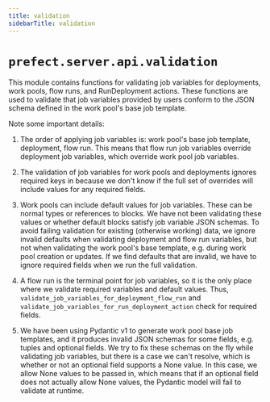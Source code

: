 ```yaml
---
title: validation
sidebarTitle: validation
---
```


# `prefect.server.api.validation`



This module contains functions for validating job variables for deployments, work pools,
flow runs, and RunDeployment actions. These functions are used to validate that job
variables provided by users conform to the JSON schema defined in the work pool's base job
template.

Note some important details:

1. The order of applying job variables is: work pool's base job template, deployment, flow
   run. This means that flow run job variables override deployment job variables, which
   override work pool job variables.

2. The validation of job variables for work pools and deployments ignores required keys in
   because we don't know if the full set of overrides will include values for any required
   fields.

3.  Work pools can include default values for job variables. These can be normal types or
    references to blocks. We have not been validating these values or whether default blocks
    satisfy job variable JSON schemas. To avoid failing validation for existing (otherwise
    working) data, we ignore invalid defaults when validating deployment and flow run
    variables, but not when validating the work pool's base template, e.g. during work pool
    creation or updates. If we find defaults that are invalid, we have to ignore required
    fields when we run the full validation.

4. A flow run is the terminal point for job variables, so it is the only place where
   we validate required variables and default values. Thus,
   `validate_job_variables_for_deployment_flow_run` and
   `validate_job_variables_for_run_deployment_action` check for required fields.

5. We have been using Pydantic v1 to generate work pool base job templates, and it produces
   invalid JSON schemas for some fields, e.g. tuples and optional fields. We try to fix these
   schemas on the fly while validating job variables, but there is a case we can't resolve,
   which is whether or not an optional field supports a None value. In this case, we allow
   None values to be passed in, which means that if an optional field does not actually
   allow None values, the Pydantic model will fail to validate at runtime.


